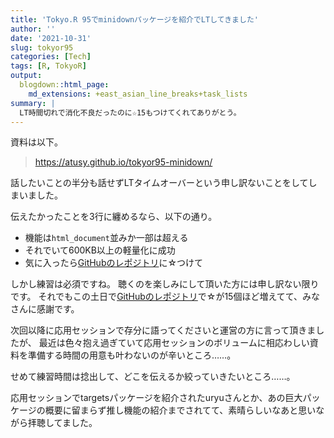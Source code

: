 ```yaml
---
title: 'Tokyo.R 95でminidownパッケージを紹介でLTしてきました'
author: ''
date: '2021-10-31'
slug: tokyor95
categories: [Tech]
tags: [R, TokyoR]
output:
  blogdown::html_page:
    md_extensions: +east_asian_line_breaks+task_lists
summary: |
  LT時間切れで消化不良だったのに☆15もつけてくれてありがとう。
---
```


資料は以下。

> <https://atusy.github.io/tokyor95-minidown/>

話したいことの半分も話せずLTタイムオーバーという申し訳ないことをしてしまいました。

伝えたかったことを3行に纏めるなら、以下の通り。

- 機能は`html_document`並みか一部は超える
- それでいて600KB以上の軽量化に成功
- 気に入ったら[GitHubのレポジトリ](https://github.com/atusy/minidown)に☆つけて

しかし練習は必須ですね。
聴くのを楽しみにして頂いた方には申し訳ない限りです。
それでもこの土日で[GitHubのレポジトリ](https://github.com/atusy/minidown)で☆が15個ほど増えてて、みなさんに感謝です。

次回以降に応用セッションで存分に語ってくださいと運営の方に言って頂きましたが、
最近は色々抱え過ぎていて応用セッションのボリュームに相応わしい資料を準備する時間の用意も叶わないのが辛いところ……。

せめて練習時間は捻出して、どこを伝えるか絞っていきたいところ……。

応用セッションでtargetsパッケージを紹介されたuryuさんとか、あの巨大パッケージの概要に留まらず推し機能の紹介までされてて、素晴らしいなあと思いながら拝聴してました。
